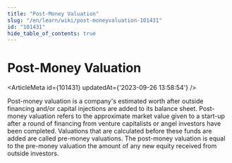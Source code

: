 ```yaml
---
title: "Post-Money Valuation"
slug: "/en/learn/wiki/post-moneyvaluation-101431"
id: "101431"
hide_table_of_contents: true
---
```



# Post-Money Valuation

<ArticleMeta id={101431} updatedAt={'2023-09-26 13:58:54'} />
<div className='border-solid border-b border-t-0 my-4 border-[var(--ifm-color-gray-300)]' />

Post-money valuation is a company's estimated worth after outside financing and/or capital injections are added to its balance sheet. Post-money valuation refers to the approximate market value given to a start-up after a round of financing from venture capitalists or angel investors have been completed. Valuations that are calculated before these funds are added are called pre-money valuations. The post-money valuation is equal to the pre-money valuation  the amount of any new equity received from outside investors.
